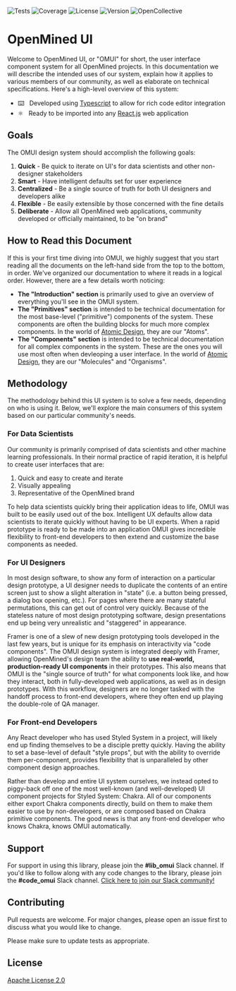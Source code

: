 
<Meta title="Introduction/Getting Started" />

<!-- TODO: Add a logo here -->

![Tests](https://img.shields.io/github/workflow/status/OpenMined/omui/Tests)
![Coverage](https://img.shields.io/codecov/c/github/OpenMined/omui)
![License](https://img.shields.io/github/license/OpenMined/omui)
![Version](https://img.shields.io/npm/v/@openmined/omui)
![OpenCollective](https://img.shields.io/opencollective/all/openmined)

# OpenMined UI

Welcome to OpenMined UI, or "OMUI" for short, the user interface component system for all OpenMined
projects. In this documentation we will describe the intended uses of our system, explain how it
applies to various members of our community, as well as elaborate on technical specifications.
Here's a high-level overview of this system:

- ⌨️ &nbsp; Developed using [Typescript](https://www.typescriptlang.org/) to allow for rich code
  editor integration
- ⚛️ &nbsp; Ready to be imported into any [React.js](https://reactjs.org/) web application

## Goals

The OMUI design system should accomplish the following goals:

1. **Quick** - Be quick to iterate on UI's for data scientists and other non-designer stakeholders
2. **Smart** - Have intelligent defaults set for user experience
3. **Centralized** - Be a single source of truth for both UI designers and developers alike
4. **Flexible** - Be easily extensible by those concerned with the fine details
5. **Deliberate** - Allow all OpenMined web applications, community developed or officially
   maintained, to be "on brand"

## How to Read this Document

If this is your first time diving into OMUI, we highly suggest that you start reading all the
documents on the left-hand side from the top to the bottom, in order. We've organized our
documentation to where it reads in a logical order. However, there are a few details worth noticing:

- **The "Introduction" section** is primarily used to give an overview of everything you'll see in
  the OMUI system.
- **The "Primitives" section** is intended to be technical documentation for the most base-level
  ("primitive") components of the system. These components are often the building blocks for much
  more complex components. In the world of
  [Atomic Design](https://bradfrost.com/blog/post/atomic-web-design/), they are our "Atoms".
- **The "Components" section** is intended to be technical documentation for all complex components
  in the system. These are the ones you will use most often when devleoping a user interface. In the
  world of [Atomic Design](https://bradfrost.com/blog/post/atomic-web-design/), they are our
  "Molecules" and "Organisms".

## Methodology

The methodology behind this UI system is to solve a few needs, depending on who is using it. Below,
we'll explore the main consumers of this system based on our particular community's needs.

### For Data Scientists

Our community is primarily comprised of data scientists and other machine learning professionals. In
their normal practice of rapid iteration, it is helpful to create user interfaces that are:

1. Quick and easy to create and iterate
2. Visually appealing
3. Representative of the OpenMined brand

To help data scientists quickly bring their application ideas to life, OMUI was built to be easily
used out of the box. Intelligent UX defaults allow data scientists to iterate quickly without having
to be UI experts. When a rapid prototype is ready to be made into an application OMUI gives
incredible flexibility to front-end developers to then extend and customize the base components as
needed.

### For UI Designers

In most design software, to show any form of interaction on a particular design prototype, a UI
designer needs to duplicate the contents of an entire screen just to show a slight alteration in
"state" (i.e. a button being pressed, a dialog box opening, etc.). For pages where there are many
stateful permutations, this can get out of control very quickly. Because of the stateless nature of
most design prototyping software, design presentations end up being very unrealistic and "staggered"
in appearance.

Framer is one of a slew of new design prototyping tools developed in the last few years, but is
unique for its emphasis on interactivity via "code components". The OMUI design system is integrated
deeply with Framer, allowing OpenMined's design team the ability to **use real-world,
production-ready UI components** in their prototypes. This also means that OMUI is the "single
source of truth" for what components look like, and how they interact, both in fully-developed web
applications, as well as in design prototypes. With this workflow, designers are no longer tasked
with the handoff process to front-end developers, where they often end up playing the double-role of
QA manager.

### For Front-end Developers

Any React developer who has used Styled System in a project, will likely end up finding themselves
to be a disciple pretty quickly. Having the ability to set a base-level of default "style props",
but with the ability to override them per-component, provides flexibility that is unparalleled by
other component design approaches.

Rather than develop and entire UI system ourselves, we instead opted to piggy-back off one of the
most well-known (and well-developed) UI component projects for Styled System: Chakra. All of our
components either export Chakra components directly, build on them to make them easier to use by
non-developers, or are composed based on Chakra primitive components. The good news is that any
front-end developer who knows Chakra, knows OMUI automatically.

## Support

For support in using this library, please join the **#lib_omui** Slack channel. If you'd like to
follow along with any code changes to the library, please join the **#code_omui** Slack channel.
[Click here to join our Slack community!](https://slack.openmined.org)

## Contributing

Pull requests are welcome. For major changes, please open an issue first to discuss what you would
like to change.

Please make sure to update tests as appropriate.

## License

[Apache License 2.0](https://choosealicense.com/licenses/apache-2.0/)
